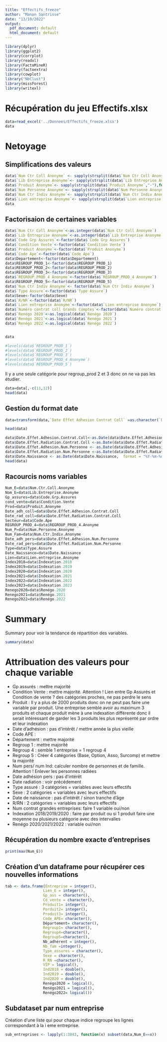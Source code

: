 ```yaml
---
title: "Effectifs_freeze"
author: "Manon Santrisse"
date: "13/10/2022"
output:
  pdf_document: default
  html_document: default
---
```



```r
library(dplyr)
library(ggplot2)
library(corrplot)
library(readxl)
library(FactoMineR)
library(factoextra)
library(cowplot)
library("NbClust")
library(missForest)
library(writexl)
```

# Récupération du jeu Effectifs.xlsx
```r
data=read_excel('../Donnees/Effectifs_freeze.xlsx')
data
```
# Netoyage
## Simplifications des valeurs

```r
data$`Num Ctr Coll Anonyme` <- sapply(strsplit(data$`Num Ctr Coll Anonyme`,"-"),function(x){return (x[1])})
data$`Lib Entreprise Anonyme`<- sapply(strsplit(data$`Lib Entreprise Anonyme`,"-"),function(x){return (x[1])})
data$`Produit Anonyme`<- sapply(strsplit(data$`Produit Anonyme`,"-"),function(x){return (x[1])})
data$`Num Personne Anonyme`<- sapply(strsplit(data$`Num Personne Anonyme`,"-"),function(x){return (x[1])})
data$`Num Ctr Indiv Anonyme`<- sapply(strsplit(data$`Num Ctr Indiv Anonyme`,"-"),function(x){return (x[1])})
data$`Lien entreprise Anonyme`<- sapply(strsplit(data$`Lien entreprise Anonyme`,"-"),function(x){return (x[1])})
data
```


## Factorisaion de certaines variables

```r
data$`Num Ctr Coll Anonyme`<-as.integer(data$`Num Ctr Coll Anonyme`)
data$`Lib Entreprise Anonyme`<-as.integer(data$`Lib Entreprise Anonyme`)
data$`Code Grp Assures`<-factor(data$`Code Grp Assures`)
data$`Condition Vente`<-factor(data$`Condition Vente`)
data$`Produit Anonyme`<-factor(data$`Produit Anonyme`)
data$`Code Ape`<-factor(data$`Code Ape`)
data$Departement<-factor(data$Departement)
data$REGROUP_PROD_1<-factor(data$REGROUP_PROD_1)
data$REGROUP_PROD_2<-factor(data$REGROUP_PROD_2)
data$REGROUP_PROD_3<-factor(data$REGROUP_PROD_3)
data$`REGROUP_PROD_4 Anonyme`<-factor(data$`REGROUP_PROD_4 Anonyme`)
data$REGROUP_PROD_5<-factor(data$REGROUP_PROD_5)
data$`Num Ctr Indiv Anonyme`<- factor(data$`Num Ctr Indiv Anonyme`)
data$`Type Assure`<-factor(data$`Type Assure`)
data$Sexe<-factor(data$Sexe)
data$`R/NR`<-factor(data$`R/NR`)
data$`Lien entreprise Anonyme`<-factor(data$`Lien entreprise Anonyme`)
data$`Numéro contrat coll Grands Comptes`<-factor(data$`Numéro contrat coll Grands Comptes`)	
data$`Renégo 2020`<-as.logical(data$`Renégo 2020`)
data$`Renégo 2021`<-as.logical(data$`Renégo 2021`)
data$`Renégo 2022`<-as.logical(data$`Renégo 2022`)


data

```


```r
#levels(data$`REGROUP_PROD_1`)
#levels(data$`REGROUP_PROD_2`)
#levels(data$`REGROUP_PROD_3`)
#levels(data$`REGROUP_PROD_4 Anonyme`)
#levels(data$`REGROUP_PROD_5`)
```
Il y a une seule catégorie pour regroup_prod 2 et 3 donc on ne va pas les étudier.

```r
data=data[,-c(11,12)]
head(data)
```
  
## Gestion du format date
```r
data=transform(data,`Date Effet Adhesion Contrat Coll` =as.character(`Date Effet Adhesion Contrat Coll`),`Date Effet Radiation Contrat Coll` =as.character(`Date Effet Radiation Contrat Coll`),`Date Effet Adhesion Num Personne`=as.character(`Date Effet Adhesion Num Personne`), `Date Effet Radiation Num Personne`=as.character(`Date Effet Radiation Num Personne`), `Date Naissance`=as.character(`Date Naissance`))

head(data)
```

```r
data$Date.Effet.Adhesion.Contrat.Coll<-as.Date(data$Date.Effet.Adhesion.Contrat.Coll, format = "%Y%m%d")
data$Date.Effet.Radiation.Contrat.Coll <-as.Date(data$Date.Effet.Radiation.Contrat.Coll, format = "%Y%m%d")
data$Date.Effet.Adhesion.Num.Personne <- as.Date(data$Date.Effet.Adhesion.Num.Personne,  format = "%Y-%m-%d")
data$Date.Effet.Radiation.Num.Personne <-as.Date(data$Date.Effet.Radiation.Num.Personne, format = "%Y%m%d")
data$Date.Naissance <- as.Date(data$Date.Naissance,  format = "%Y-%m-%d")
head(data)
```


## Racourcis noms variables
```r
Num_E=data$Num.Ctr.Coll.Anonyme
Nom_E=data$Lib.Entreprise.Anonyme
Gp_assures=data$Code.Grp.Assures
cond_vente=data$Condition.Vente
Prod=data$Produit.Anonyme
Date_adh_coll=data$Date.Effet.Adhesion.Contrat.Coll
Date_rad_coll=data$Date.Effet.Radiation.Contrat.Coll
Secteur=data$Code.Ape
REGROUP_PROD_4=data$REGROUP_PROD_4.Anonyme
Num_P=data$Num.Personne.Anonyme
Num_Fam=data$Num.Ctr.Indiv.Anonyme
Date_adh_pers=data$Date.Effet.Adhesion.Num.Personne
Date_rad_pers=data$Date.Effet.Radiation.Num.Personne
Type=data$Type.Assure
Date_Naissance=data$Date.Naissance
Lien=data$Lien.entreprise.Anonyme
Index2018=data$Indexation.2018
Index2019=data$Indexation.2019
Index2020=data$Indexation.2020
Index2021=data$Indexation.2021
Index2022=data$Indexation.2022
Index2023=data$Indexation.2023
Renego2020=data$Renégo.2020
Renego2021=data$Renégo.2021
Renego2022=data$Renégo.2022

```


# Summary
Summary pour voir la tendance de répartition des variables.
```r
summary(data)
```


# Attribuation des valeurs pour chaque variable

- Gp assurés : mettre majorité
- Condition Vente : mettre majorité. Attention ! Lien entre Gp Assurés et Condition de vente ? des catégories proches, ne pas perdre le sens
- Produit : Il y a plus de 2000 produits donc on ne peut pas faire une variable par produit. Une entreprise semble avoir au maximum 3 produits et chaque produit mène à une indexation différente donc il serait intéressant de garder les 3 produits les plus représenté par ordre et leur indexation
- Date d'adhésion : pas d'intérêt / mettre année la plus vieille
- Code APE :
- Département : mettre majorité
- Regroup 1 : mettre majorité
- Regroup 4 : semble 1 entreprise = 1 regroup 4
- Regroup 5 : Créer 4 catégories (Base, Option, Asso, Surcomp) et mettre la majorité
- Num pers/ num Ind: calculer nombre de personnes et de famille. Attention ! Enlever les personnes radiées
- Date adhésion pers : pas d'intérêt
- Date radiation : voir précédement
- Type assuré : 3 catégories = variables avec leurs effectifs
- Sexe : 2 catégories = variables avec leurs effectifs
- Date de naissance : pas d'intérêt / sinon tranche d'âge
- R/RN : 2 catégories = variables avec leurs effectifs
- Num contrat grandes entreprises: faire 1 variable oui/non
- Indexation 2018/2019/2020 : faire par produit ou si 1 produit faire une moyenne ou plusieurs catégorie avec des intervalles
- Renégo 2020/2021/2022 : variable oui/non


## Récupération du nombre exacte d'entreprises
```r
print(max(Num_E))

```


## Création d'un dataframe pour récupérer ces nouvelles informations

```r
tab <- data.frame(Entreprise = integer(),
                 Lien_E = integer(),
                 Gp_ass = character(),
                 Cd_vente = character(),
                 Produit1= integer(),
                 Porduit2= integer(),
                 Produit3= integer(),
                 Code_APE= character(),
                 Département= character(),
                 Regroup1= character(),
                 Regroup4=character(),
                 Regroup5=character(),
                 Nb_adhérent = integer(),
                 Nb_fam =integer(),
                 Type_assures = character(),
                 Sexe = character(),
                 R_RN =character(),
                 VIP = logical(),
                 Ind2018 = double(),
                 Ind2019 = double(),
                 Ind2020 = double(),
                 Renégo2020 = logical(),
                 Renégo2021 = logical(),
                 Renégo2022= logical())

```                 
                 
                 
## Subdataset par num entreprise
Création d'une liste qui pour chaque indice regroupe les lignes correspondant à la i eme entreprise.

```r
sub_entreprises <- lapply(1:3843, function(x) subset(data,Num_E==x)) 

```






























